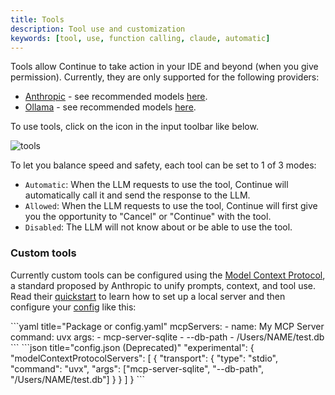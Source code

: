 ```yaml
---
title: Tools
description: Tool use and customization
keywords: [tool, use, function calling, claude, automatic]
---
```



Tools allow Continue to take action in your IDE and beyond (when you give permission). Currently, they are only supported for the following providers:

- [Anthropic](./model-providers/top-level/anthropic.mdx) - see recommended models [here](https://docs.anthropic.com/en/docs/build-with-claude/tool-use#choosing-a-model).
- [Ollama](./model-providers/top-level/ollama.mdx) - see recommended models [here](https://ollama.com/search?c=tools).

To use tools, click on the icon in the input toolbar like below.

![tools](/img/tool-use-example.png)

To let you balance speed and safety, each tool can be set to 1 of 3 modes:

- `Automatic`: When the LLM requests to use the tool, Continue will automatically call it and send the response to the LLM.
- `Allowed`: When the LLM requests to use the tool, Continue will first give you the opportunity to "Cancel" or "Continue" with the tool.
- `Disabled`: The LLM will not know about or be able to use the tool.

### Custom tools

Currently custom tools can be configured using the [Model Context Protocol](https://modelcontextprotocol.io/introduction), a standard proposed by Anthropic to unify prompts, context, and tool use. Read their [quickstart](https://modelcontextprotocol.io/quickstart) to learn how to set up a local server and then configure your [config](../customize/deep-dives/configuration.md) like this:

<Tabs groupId="config-example">
  <TabItem value="yaml" label="YAML">
  ```yaml title="Package or config.yaml"
  mcpServers:
  - name: My MCP Server
    command: uvx
    args:
      - mcp-server-sqlite
      - --db-path
      - /Users/NAME/test.db
  ```
  </TabItem>
  <TabItem value="json" label="JSON">
  ```json title="config.json (Deprecated)"
    "experimental": {
      "modelContextProtocolServers": [
        {
          "transport": {
            "type": "stdio",
            "command": "uvx",
            "args": ["mcp-server-sqlite", "--db-path", "/Users/NAME/test.db"]
          }  
        }
      ]
    }
  ```
  </TabItem>
</Tabs>

